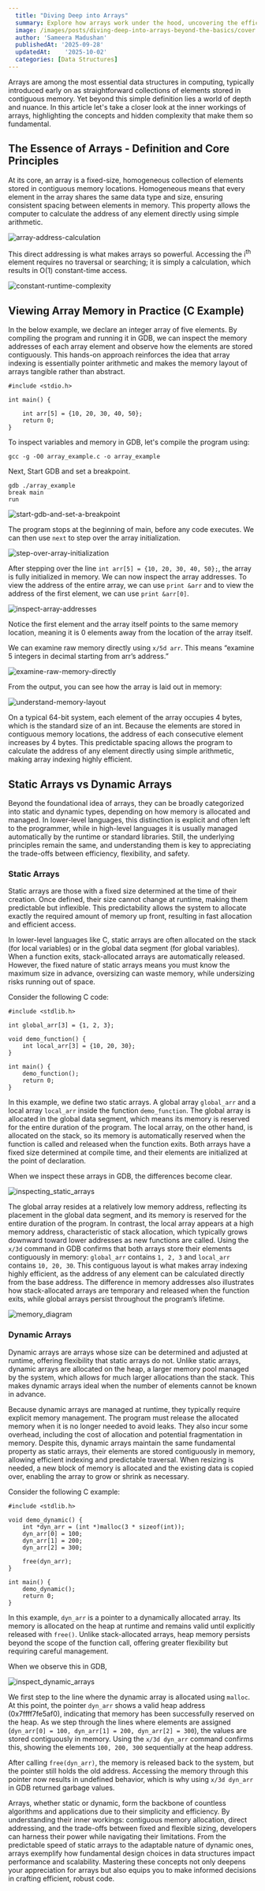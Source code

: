 ```yaml
---
  title: "Diving Deep into Arrays"
  summary: Explore how arrays work under the hood, uncovering the efficiency, flexibility, and trade offs that make them a cornerstone of programming.
  image: /images/posts/diving-deep-into-arrays-beyond-the-basics/cover.png
  author: 'Sameera Madushan'
  publishedAt: '2025-09-28'
  updatedAt:    '2025-10-02'
  categories: [Data Structures]
---
```


Arrays are among the most essential data structures in computing, typically introduced early on as straightforward collections of elements stored in contiguous memory. Yet beyond this simple definition lies a world of depth and nuance. In this article let's take a closer look at the inner workings of arrays, highlighting the concepts and hidden complexity that make them so fundamental.

## The Essence of Arrays - Definition and Core Principles

At its core, an array is a fixed-size, homogeneous collection of elements stored in contiguous memory locations. Homogeneous means that every element in the array shares the same data type and size, ensuring consistent spacing between elements in memory. This property allows the computer to calculate the address of any element directly using simple arithmetic.

![array-address-calculation](/images/posts/diving-deep-into-arrays-beyond-the-basics/array-address-calculation.png)


This direct addressing is what makes arrays so powerful. Accessing the i<sup>th</sup> element requires no traversal or searching; it is simply a calculation, which results in O(1) constant-time access.

![constant-runtime-complexity](/images/posts/diving-deep-into-arrays-beyond-the-basics/constant-runtime-complexity.png)

## Viewing Array Memory in Practice (C Example)

In the below example, we declare an integer array of five elements. By compiling the program and running it in GDB, we can inspect the memory addresses of each array element and observe how the elements are stored contiguously. This hands-on approach reinforces the idea that array indexing is essentially pointer arithmetic and makes the memory layout of arrays tangible rather than abstract.

```
#include <stdio.h>

int main() {

    int arr[5] = {10, 20, 30, 40, 50};
    return 0;
}
```
To inspect variables and memory in GDB, let's compile the program using: 

```
gcc -g -O0 array_example.c -o array_example
```

Next, Start GDB and set a breakpoint.

```
gdb ./array_example
break main
run

```
![start-gdb-and-set-a-breakpoint](/images/posts/diving-deep-into-arrays-beyond-the-basics/start-gdb-and-set-a-breakpoint.png)

The program stops at the beginning of main, before any code executes. We can then use `next` to step over the array initialization.

![step-over-array-initialization](/images/posts/diving-deep-into-arrays-beyond-the-basics/step-over-array-initialization.png)

After stepping over the line `int arr[5] = {10, 20, 30, 40, 50};`, the array is fully initialized in memory. We can now inspect the array addresses. To view the address of the entire array, we can use `print &arr` and to view the address of the first element, we can use `print &arr[0]`.

![inspect-array-addresses](/images/posts/diving-deep-into-arrays-beyond-the-basics/inspect-array-addresses.png)

Notice the first element and the array itself points to the same memory location, meaning it is 0 elements away from the location of the array itself.

We can examine raw memory directly using `x/5d arr`. This means “examine 5 integers in decimal starting from arr’s address.”

![examine-raw-memory-directly](/images/posts/diving-deep-into-arrays-beyond-the-basics/examine-raw-memory-directly.png)

From the output, you can see how the array is laid out in memory:

![understand-memory-layout](/images/posts/diving-deep-into-arrays-beyond-the-basics/understand-memory-layout.png)

On a typical 64-bit system, each element of the array occupies 4 bytes, which is the standard size of an int. Because the elements are stored in contiguous memory locations, the address of each consecutive element increases by 4 bytes. This predictable spacing allows the program to calculate the address of any element directly using simple arithmetic, making array indexing highly efficient.

## Static Arrays vs Dynamic Arrays

Beyond the foundational idea of arrays, they can be broadly categorized into static and dynamic types, depending on how memory is allocated and managed. In lower-level languages, this distinction is explicit and often left to the programmer, while in high-level languages it is usually managed automatically by the runtime or standard libraries. Still, the underlying principles remain the same, and understanding them is key to appreciating the trade-offs between efficiency, flexibility, and safety.

### Static Arrays

Static arrays are those with a fixed size determined at the time of their creation. Once defined, their size cannot change at runtime, making them predictable but inflexible. This predictability allows the system to allocate exactly the required amount of memory up front, resulting in fast allocation and efficient access.

In lower-level languages like C, static arrays are often allocated on the stack (for local variables) or in the global data segment (for global variables). When a function exits, stack-allocated arrays are automatically released. However, the fixed nature of static arrays means you must know the maximum size in advance, oversizing can waste memory, while undersizing risks running out of space.

Consider the following C code:

```
#include <stdlib.h>

int global_arr[3] = {1, 2, 3};

void demo_function() {
    int local_arr[3] = {10, 20, 30};
}

int main() {
    demo_function();
    return 0;
}
```
In this example, we define two static arrays. A global array `global_arr` and a local array `local_arr` inside the function `demo_function`. The global array is allocated in the global data segment, which means its memory is reserved for the entire duration of the program. The local array, on the other hand, is allocated on the stack, so its memory is automatically reserved when the function is called and released when the function exits. Both arrays have a fixed size determined at compile time, and their elements are initialized at the point of declaration.

When we inspect these arrays in GDB, the differences become clear.

![inspecting_static_arrays](/images/posts/diving-deep-into-arrays-beyond-the-basics/inspecting_static_arrays.png)

The global array resides at a relatively low memory address, reflecting its placement in the global data segment, and its memory is reserved for the entire duration of the program. In contrast, the local array appears at a high memory address, characteristic of stack allocation, which typically grows downward toward lower addresses as new functions are called. Using the `x/3d` command in GDB confirms that both arrays store their elements contiguously in memory: `global_arr` contains `1, 2, 3` and `local_arr` contains `10, 20, 30`. This contiguous layout is what makes array indexing highly efficient, as the address of any element can be calculated directly from the base address. The difference in memory addresses also illustrates how stack-allocated arrays are temporary and released when the function exits, while global arrays persist throughout the program’s lifetime.

![memory_diagram](/images/posts/diving-deep-into-arrays-beyond-the-basics/memory_diagram.png)

### Dynamic Arrays

Dynamic arrays are arrays whose size can be determined and adjusted at runtime, offering flexibility that static arrays do not. Unlike static arrays, dynamic arrays are allocated on the heap, a larger memory pool managed by the system, which allows for much larger allocations than the stack. This makes dynamic arrays ideal when the number of elements cannot be known in advance.

Because dynamic arrays are managed at runtime, they typically require explicit memory management. The program must release the allocated memory when it is no longer needed to avoid leaks. They also incur some overhead, including the cost of allocation and potential fragmentation in memory. Despite this, dynamic arrays maintain the same fundamental property as static arrays, their elements are stored contiguously in memory, allowing efficient indexing and predictable traversal. When resizing is needed, a new block of memory is allocated and the existing data is copied over, enabling the array to grow or shrink as necessary.

Consider the following C example:

```
#include <stdlib.h>

void demo_dynamic() {
    int *dyn_arr = (int *)malloc(3 * sizeof(int));
    dyn_arr[0] = 100;
    dyn_arr[1] = 200;
    dyn_arr[2] = 300;

    free(dyn_arr);
}

int main() {
    demo_dynamic();
    return 0;
}
```
In this example, `dyn_arr` is a pointer to a dynamically allocated array. Its memory is allocated on the heap at runtime and remains valid until explicitly released with `free()`. Unlike stack-allocated arrays, heap memory persists beyond the scope of the function call, offering greater flexibility but requiring careful management.

When we observe this in GDB, 

![inspect_dynamic_arrays](/images/posts/diving-deep-into-arrays-beyond-the-basics/inspect_dynamic_arrays.png)

We first step to the line where the dynamic array is allocated using `malloc`. At this point, the pointer `dyn_arr` shows a valid heap address (0x7ffff7fe5af0), indicating that memory has been successfully reserved on the heap. As we step through the lines where elements are assigned (`dyn_arr[0] = 100, dyn_arr[1] = 200, dyn_arr[2] = 300`), the values are stored contiguously in memory. Using the `x/3d dyn_arr` command confirms this, showing the elements `100, 200, 300` sequentially at the heap address.

After calling `free(dyn_arr)`, the memory is released back to the system, but the pointer still holds the old address. Accessing the memory through this pointer now results in undefined behavior, which is why using `x/3d dyn_arr` in GDB returned garbage values.

Arrays, whether static or dynamic, form the backbone of countless algorithms and applications due to their simplicity and efficiency. By understanding their inner workings: contiguous memory allocation, direct addressing, and the trade-offs between fixed and flexible sizing, developers can harness their power while navigating their limitations. From the predictable speed of static arrays to the adaptable nature of dynamic ones, arrays exemplify how fundamental design choices in data structures impact performance and scalability. Mastering these concepts not only deepens your appreciation for arrays but also equips you to make informed decisions in crafting efficient, robust code.